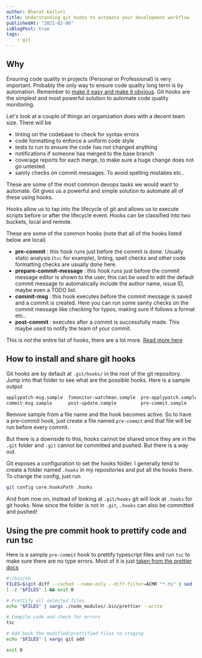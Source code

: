 ```yaml
---
author: Bharat Kalluri
title: Understanding git hooks to automate your development workflow
publishedAt: "2021-02-06"
isBlogPost: true
tags:
    - git
---
```


## Why

Ensuring code quality in projects (Personal or Professional) is very important. Probably the only way to ensure code
quality long term is by automation. Remember to [make it easy and make it obvious](/post/atomic-habits). Git hooks are
the simplest and most powerful solution to automate code quality monitoring.

Let's look at a couple of things an organization does with a decent team size. There will be

-   linting on the codebase to check for syntax errors
-   code formatting to enforce a uniform code style
-   tests to run to ensure the code has not changed anything
-   notifications if someone has merged to the base branch
-   coverage reports for each merge, to make sure a huge change does not go untested
-   sanity checks on commit messages. To avoid spelling mistakes etc..

These are some of the most common devops tasks we would want to automate. Git gives us a powerful and simple solution to
automate all of these using hooks.

Hooks allow us to tap into the lifecycle of git and allows us to execute scripts before or after the lifecycle event.
Hooks can be classified into two buckets, local and remote.

These are some of the common hooks (note that all of the hooks listed below are local)

-   **pre-commit** : this hook runs just before the commit is done. Usually static analysis (`tsc` for example),
    linting, spell checks and other code formatting checks are usually done here.
-   **prepare-commit-message** : this hook runs just before the commit message editor is shown to the user, this can be
    used to edit the default commit message to automatically include the author name, issue ID, maybe even a TODO list.
-   **commit-msg** : this hook executes before the commit message is saved and a commit is created. Here you can run
    some sanity checks on the commit message like checking for typos, making sure if follows a format etc..
-   **post-commit** : executes after a commit is successfully made. This maybe used to notify the team of your commit.

This is _not_ the entire list of hooks, there are a lot more. [Read more
here](https://git-scm.com/book/en/v2/Customizing-Git-Git-Hooks)

## How to install and share git hooks

Git hooks are by default at `.git/hooks/` in the root of the git repository. Jump into that folder to see what are the
possible hooks. Here is a sample output

```sh
applypatch-msg.sample  fsmonitor-watchman.sample  pre-applypatch.sample  pre-merge-commit.sample    pre-push.sample    pre-receive.sample
commit-msg.sample      post-update.sample         pre-commit.sample      prepare-commit-msg.sample  pre-rebase.sample  update.sample
```

Remove sample from a file name and the hook becomes active. So to have a pre-commit hook, just create a file named
`pre-commit` and that file will be run before every commit.

But there is a downside to this, hooks cannot be shared since they are in the `.git` folder and `.git` cannot be
committed and pushed. But there is a way out.

Git exposes a configuration to set the hooks folder. I generally tend to create a folder named `.hooks` in my
repositories and put all the hooks there. To change the config, just run

```sh
git config core.hooksPath .hooks
```

And from now on, instead of looking at `.git/hooks` git will look at `.hooks` for git hooks. Now since the folder is not
in `.git`, `.hooks` can also be committed and pushed!

## Using the pre commit hook to prettify code and run tsc

Here is a sample `pre-commit` hook to prettify typescript files and run `tsc` to make sure there are no type errors.
Most of it is just [taken from the prettier docs](https://prettier.io/docs/en/precommit.html)

```sh
#!/bin/sh
FILES=$(git diff --cached --name-only --diff-filter=ACMR "*.ts" | sed 's| |\\ |g')
[ -z "$FILES" ] && exit 0

# Prettify all selected files
echo "$FILES" | xargs ./node_modules/.bin/prettier --write

# Compile code and check for errors
tsc

# Add back the modified/prettified files to staging
echo "$FILES" | xargs git add

exit 0
```
